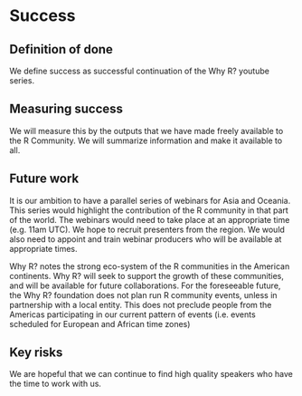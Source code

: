 # Success
<!-- 
Projects should have a definition of done that is measurable, and a thorough understanding going in of what the risks are to delivery 
-->

## Definition of done

We define success as successful continuation of the Why R? youtube series.
<!-- 
What does success look like? 
-->

## Measuring success

We will measure this by the outputs that we have made freely available to the R Community. We will summarize information and make it available to all.

<!-- 
How will we know when success is achieved, what markers can we use along the way 
-->

## Future work
It is our ambition to have a parallel series of webinars for Asia and Oceania. This series would highlight the contribution of the R community in that part of the world. The webinars would need to take place at an appropriate time (e.g. 11am UTC). We hope to recruit presenters from the region. We would also need to appoint and train webinar producers who will be available at appropriate times.

Why R? notes the strong eco-system of the R communities in the American continents. Why R? will seek to support the growth of these communities, and will be available for future collaborations. For the foreseeable future, the Why R? foundation does not plan run R community events, unless in partnership with a local entity. This does not preclude people from the Americas participating in our current pattern of events (i.e. events scheduled for European and African time zones)



<!-- 
How could this be extended / developed in the future by yourself and/or the community in general?
-->

## Key risks

We are hopeful that we can continue to find high quality speakers who have the time to work with us.

<!-- 
What sort of things could come up that can delay or break the project?

 - [ ] People
 - [ ] Processes
 - [ ] Tooling & Technology
 - [ ] Costs

-->